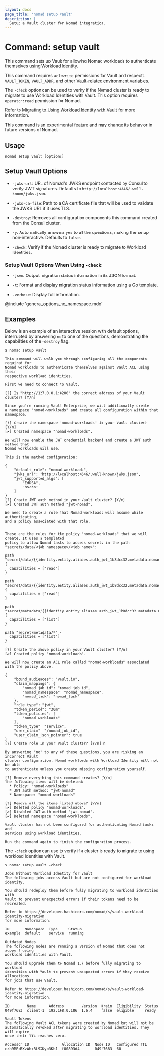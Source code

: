 ```yaml
---
layout: docs
page_title: 'nomad setup vault'
description: |
  Setup a Vault cluster for Nomad integration.
---
```


# Command: setup vault

This command sets up Vault for allowing Nomad workloads to authenticate
themselves using Workload Identity.

This command requires `acl:write` permissions for Vault and respects
`VAULT_TOKEN`, `VAULT_ADDR`, and other [Vault-related environment
variables][vaultenv].

The `-check` option can be used to verify if the Nomad cluster is ready to
migrate to use Workload Identities with Vault. This option requires
`operator:read` permission for Nomad.

Refer to [Migrating to Using Workload Identity with
Vault][nomad_acl_vault_wid_migrate] for more information.

<Warning>

This command is an experimental feature and may change its behavior in future
versions of Nomad.

</Warning>

## Usage

```plaintext
nomad setup vault [options]
```

## Setup Vault Options

- `-jwks-url`: URL of Nomad's JWKS endpoint contacted by Consul to verify JWT
  signatures. Defaults to `http://localhost:4646/.well-known/jwks.json`.

- `-jwks-ca-file`: Path to a CA certificate file that will be used to validate
  the JWKS URL if it uses TLS.

- `-destroy`: Removes all configuration components this command created from the
  Consul cluster.

- `-y`: Automatically answers `yes` to all the questions, making the setup
  non-interactive. Defaults to `false`.

- `-check`: Verify if the Nomad cluster is ready to migrate to Workload
  Identities.

### Setup Vault Options When Using `-check`:

- `-json`: Output migration status information in its JSON format.

- `-t`: Format and display migration status information using a Go template.

- `-verbose`: Display full information.

@include 'general_options_no_namespace.mdx'

## Examples

Below is an example of an interactive session with default options, interrupted
by answering `no` to one of the questions, demonstrating the capabilities of the
`-destroy` flag.

```shell-session
$ nomad setup vault

This command will walk you through configuring all the components required for
Nomad workloads to authenticate themselves against Vault ACL using their
respective workload identities.

First we need to connect to Vault.

[?] Is "http://127.0.0.1:8200" the correct address of your Vault cluster? [Y/n]

Since you're running Vault Enterprise, we will additionally create
a namespace "nomad-workloads" and create all configuration within that namespace.

[?] Create the namespace "nomad-workloads" in your Vault cluster? [Y/n]
[✔] Created namespace "nomad-workloads".

We will now enable the JWT credential backend and create a JWT auth method that
Nomad workloads will use.

This is the method configuration:

{
    "default_role": "nomad-workloads",
    "jwks_url": "http://localhost:4646/.well-known/jwks.json",
    "jwt_supported_algs": [
        "EdDSA",
        "RS256"
    ]
}
[?] Create JWT auth method in your Vault cluster? [Y/n]
[✔] Created JWT auth method "jwt-nomad".

We need to create a role that Nomad workloads will assume while authenticating,
and a policy associated with that role.


These are the rules for the policy "nomad-workloads" that we will create. It uses a templated
policy to allow Nomad tasks to access secrets in the path
"secrets/data/<job namespace>/<job name>":

path "secret/data/{{identity.entity.aliases.auth_jwt_1b8dcc32.metadata.nomad_namespace}}/{{identity.entity.aliases.auth_jwt_1b8dcc32.metadata.nomad_job_id}}/*" {
  capabilities = ["read"]
}

path "secret/data/{{identity.entity.aliases.auth_jwt_1b8dcc32.metadata.nomad_namespace}}/{{identity.entity.aliases.auth_jwt_1b8dcc32.metadata.nomad_job_id}}" {
  capabilities = ["read"]
}

path "secret/metadata/{{identity.entity.aliases.auth_jwt_1b8dcc32.metadata.nomad_namespace}}/*" {
  capabilities = ["list"]
}

path "secret/metadata/*" {
  capabilities = ["list"]
}

[?] Create the above policy in your Vault cluster? [Y/n]
[✔] Created policy "nomad-workloads".

We will now create an ACL role called "nomad-workloads" associated with the policy above.

{
    "bound_audiences": "vault.io",
    "claim_mappings": {
        "nomad_job_id": "nomad_job_id",
        "nomad_namespace": "nomad_namespace",
        "nomad_task": "nomad_task"
    },
    "role_type": "jwt",
    "token_period": "30m",
    "token_policies": [
        "nomad-workloads"
    ],
    "token_type": "service",
    "user_claim": "/nomad_job_id",
    "user_claim_json_pointer": true
}
[?] Create role in your Vault cluster? [Y/n] n

By answering "no" to any of these questions, you are risking an incorrect Vault
cluster configuration. Nomad workloads with Workload Identity will not be able
to authenticate unless you create missing configuration yourself.

[?] Remove everything this command creates? [Y/n]
The following items will be deleted:
  * Policy: "nomad-workloads"
  * JWT auth method: "jwt-nomad"
  * Namespace: "nomad-workloads"

[?] Remove all the items listed above? [Y/n]
[✔] Deleted policy "nomad-workloads".
[✔] Disabled JWT auth method "jwt-nomad".
[✔] Deleted namespace "nomad-workloads".

Vault cluster has not been configured for authenticating Nomad tasks and
services using workload identities.

Run the command again to finish the configuration process.
```

The `-check` option can use to verify if a cluster is ready to migrate to using
workload identities with Vault.

```
$ nomad setup vault -check

Jobs Without Workload Identity for Vault
The following jobs access Vault but are not configured for workload identity.

You should redeploy them before fully migrating to workload identities with
Vault to prevent unexpected errors if their tokens need to be recreated.

Refer to https://developer.hashicorp.com/nomad/s/vault-workload-identity-migration
for more information.

ID       Namespace  Type     Status
example  default    service  running

Outdated Nodes
The following nodes are running a version of Nomad that does not support using
workload identities with Vault.

You should upgrade them to Nomad 1.7 before fully migrating to workload
identities with Vault to prevent unexpected errors if they receive allocations
for jobs that use Vault.

Refer to https://developer.hashicorp.com/nomad/s/vault-workload-identity-migration
for more information.

ID        Name      Address        Version  Drain  Eligibility  Status
049f7683  client-1  192.168.0.186  1.6.4    false  eligible     ready

Vault Tokens
The following Vault ACL tokens were created by Nomad but will not be
automatically revoked after migrating to workload identities. They will expire
once their TTL reaches zero.

Accessor ID               Allocation ID  Node ID   Configured TTL
czh9MPcRXzAhxBL9XKyb3Kh1  f00893d4       049f7683  60
```

[vaultenv]: /vault/docs/commands#environment-variables
[nomad_acl_vault_wid_migrate]: /nomad/docs/integrations/vault/acl#migrating-to-using-workload-identity-with-vault
